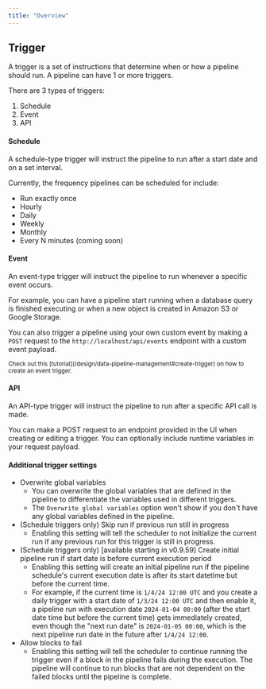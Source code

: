 ```yaml
---
title: "Overview"
---
```


## Trigger

A trigger is a set of instructions that determine when or how a pipeline should
run. A pipeline can have 1 or more triggers.

There are 3 types of triggers:

1. Schedule
2. Event
3. API

#### Schedule

A schedule-type trigger will instruct the pipeline to run after a start date and
on a set interval.

Currently, the frequency pipelines can be scheduled for include:

- Run exactly once
- Hourly
- Daily
- Weekly
- Monthly
- Every N minutes (coming soon)

#### Event

An event-type trigger will instruct the pipeline to run whenever a specific
event occurs.

For example, you can have a pipeline start running when a database query is
finished executing or when a new object is created in Amazon S3 or Google
Storage.

You can also trigger a pipeline using your own custom event by making a `POST`
request to the `http://localhost/api/events` endpoint with a custom event
payload.

<sub>
  Check out this
  [tutorial](/design/data-pipeline-management#create-trigger) on how to
  create an event trigger.
</sub>

#### API

An API-type trigger will instruct the pipeline to run after a specific API call
is made.

You can make a POST request to an endpoint provided in the UI when creating or
editing a trigger. You can optionally include runtime variables in your request
payload.

#### Additional trigger settings
* Overwrite global variables
  * You can overwrite the global variables that are defined in the pipeline to differentiate the variables used in different triggers.
  * The `Overwrite global variables` option won't show if you don't have any global variables defined in the pipeline.
* (Schedule triggers only) Skip run if previous run still in progress
  * Enabling this setting will tell the scheduler to not initialize the current run if any
    previous run for this trigger is still in progress.
* (Schedule triggers only) [available starting in v0.9.59] Create initial pipeline run if start date is before current execution period
  * Enabling this setting will create an initial pipeline run if the pipeline schedule's current
    execution date is after its start datetime but before the current time.
  * For example, if the current time is `1/4/24 12:00 UTC` and you create a daily trigger with a start date of `1/3/24 12:00 UTC` and
    then enable it, a pipeline run with execution date `2024-01-04 00:00` (after the start date time but before the current time) gets
    immediately created, even though the "next run date" is `2024-01-05 00:00`, which is the next pipeline run date in the future
    after `1/4/24 12:00`.
* Allow blocks to fail
  * Enabling this setting will tell the scheduler to continue running the trigger even if 
    a block in the pipeline fails during the execution. The pipeline will continue to run 
    blocks that are not dependent on the failed blocks until the pipeline is complete.
